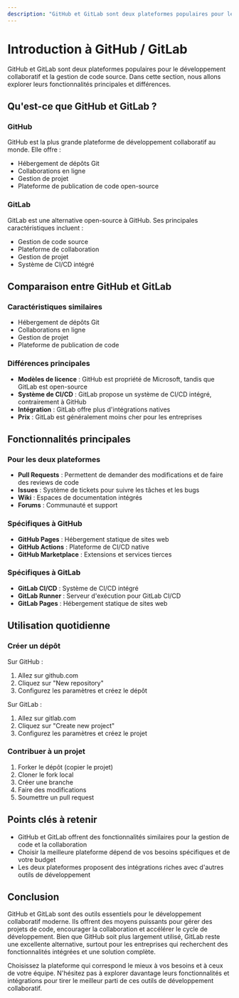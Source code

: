 ```yaml
---
description: "GitHub et GitLab sont deux plateformes populaires pour le développement collaboratif et la gestion de code source. Dans cette section, nous allons explorer leurs fonctionnalités principales et différences."
---
```

# Introduction à GitHub / GitLab

GitHub et GitLab sont deux plateformes populaires pour le développement collaboratif et la gestion de code source. Dans cette section, nous allons explorer leurs fonctionnalités principales et différences.

## Qu'est-ce que GitHub et GitLab ?

### GitHub

GitHub est la plus grande plateforme de développement collaboratif au monde. Elle offre :

- Hébergement de dépôts Git
- Collaborations en ligne
- Gestion de projet
- Plateforme de publication de code open-source

### GitLab

GitLab est une alternative open-source à GitHub. Ses principales caractéristiques incluent :

- Gestion de code source
- Plateforme de collaboration
- Gestion de projet
- Système de CI/CD intégré

## Comparaison entre GitHub et GitLab

### Caractéristiques similaires

- Hébergement de dépôts Git
- Collaborations en ligne
- Gestion de projet
- Plateforme de publication de code

### Différences principales

- **Modèles de licence** : GitHub est propriété de Microsoft, tandis que GitLab est open-source
- **Système de CI/CD** : GitLab propose un système de CI/CD intégré, contrairement à GitHub
- **Intégration** : GitLab offre plus d'intégrations natives
- **Prix** : GitLab est généralement moins cher pour les entreprises

## Fonctionnalités principales

### Pour les deux plateformes

- **Pull Requests** : Permettent de demander des modifications et de faire des reviews de code
- **Issues** : Système de tickets pour suivre les tâches et les bugs
- **Wiki** : Espaces de documentation intégrés
- **Forums** : Communauté et support

### Spécifiques à GitHub

- **GitHub Pages** : Hébergement statique de sites web
- **GitHub Actions** : Plateforme de CI/CD native
- **GitHub Marketplace** : Extensions et services tierces

### Spécifiques à GitLab

- **GitLab CI/CD** : Système de CI/CD intégré
- **GitLab Runner** : Serveur d'exécution pour GitLab CI/CD
- **GitLab Pages** : Hébergement statique de sites web

## Utilisation quotidienne

### Créer un dépôt

Sur GitHub :
1. Allez sur github.com
2. Cliquez sur "New repository"
3. Configurez les paramètres et créez le dépôt

Sur GitLab :
1. Allez sur gitlab.com
2. Cliquez sur "Create new project"
3. Configurez les paramètres et créez le projet

### Contribuer à un projet

1. Forker le dépôt (copier le projet)
2. Cloner le fork local
3. Créer une branche
4. Faire des modifications
5. Soumettre un pull request

## Points clés à retenir

- GitHub et GitLab offrent des fonctionnalités similaires pour la gestion de code et la collaboration
- Choisir la meilleure plateforme dépend de vos besoins spécifiques et de votre budget
- Les deux plateformes proposent des intégrations riches avec d'autres outils de développement

## Conclusion

GitHub et GitLab sont des outils essentiels pour le développement collaboratif moderne. Ils offrent des moyens puissants pour gérer des projets de code, encourager la collaboration et accélérer le cycle de développement. Bien que GitHub soit plus largement utilisé, GitLab reste une excellente alternative, surtout pour les entreprises qui recherchent des fonctionnalités intégrées et une solution complète.

Choisissez la plateforme qui correspond le mieux à vos besoins et à ceux de votre équipe. N'hésitez pas à explorer davantage leurs fonctionnalités et intégrations pour tirer le meilleur parti de ces outils de développement collaboratif.